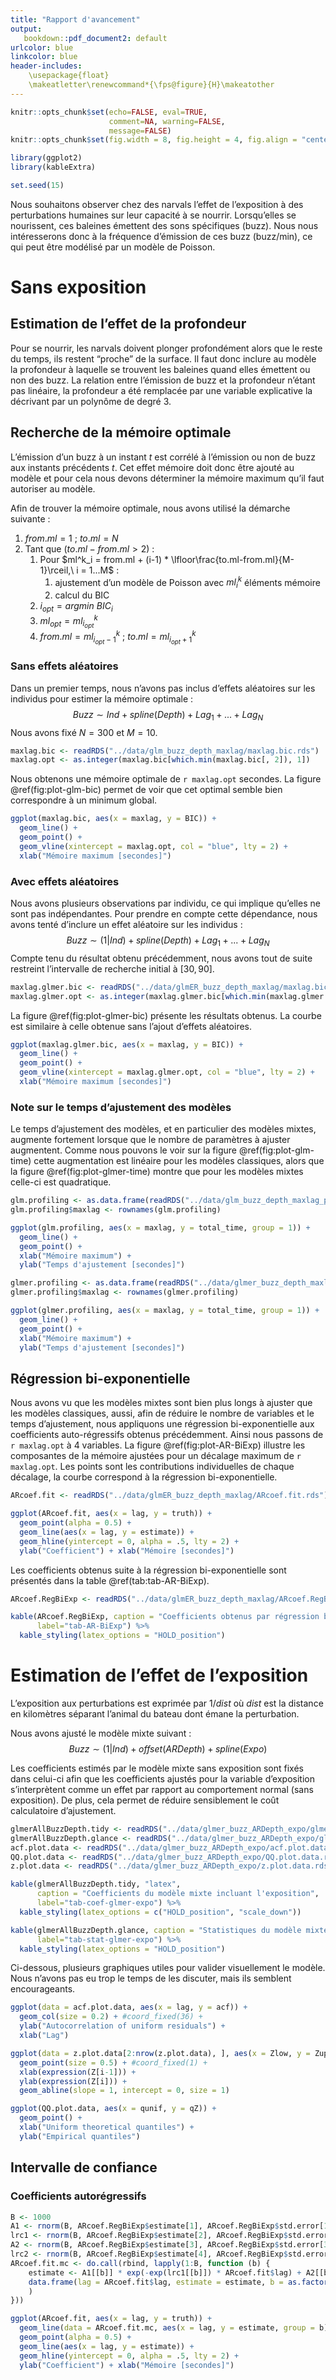```yaml
---
title: "Rapport d'avancement"
output:
   bookdown::pdf_document2: default
urlcolor: blue
linkcolor: blue
header-includes:
    \usepackage{float}
    \makeatletter\renewcommand*{\fps@figure}{H}\makeatother
---
```


```r
knitr::opts_chunk$set(echo=FALSE, eval=TRUE,
                      comment=NA, warning=FALSE,
                      message=FALSE)
knitr::opts_chunk$set(fig.width = 8, fig.height = 4, fig.align = "center")
```

```r
library(ggplot2)
library(kableExtra)

set.seed(15)
```

\newpage

Nous souhaitons observer chez des narvals l'effet de l'exposition à des perturbations humaines sur leur capacité à se nourrir. Lorsqu'elles se nourissent, ces baleines émettent des sons spécifiques (buzz). Nous nous intéresserons donc à la fréquence d'émission de ces buzz (buzz/min), ce qui peut être modélisé par un modèle de Poisson.

# Sans exposition

## Estimation de l'effet de la profondeur

Pour se nourrir, les narvals doivent plonger profondément alors que le reste du temps, ils restent "proche" de la surface. Il faut donc inclure au modèle la profondeur à laquelle se trouvent les baleines quand elles émettent ou non des buzz. La relation entre l'émission de buzz et la profondeur n'étant pas linéaire, la profondeur a été remplacée par une variable explicative la décrivant par un polynôme de degré 3.

## Recherche de la mémoire optimale

L'émission d'un buzz à un instant $t$ est corrélé à l'émission ou non de buzz aux instants précédents $t$. Cet effet mémoire doit donc être ajouté au modèle et pour cela nous devons déterminer la mémoire maximum qu'il faut autoriser au modèle.

Afin de trouver la mémoire optimale, nous avons utilisé la démarche suivante :

1. $from.ml = 1\ ;\ to.ml = N$
2. Tant que $(to.ml - from.ml > 2)$ :
   1. Pour $ml^k_i = from.ml + (i-1) * \lfloor\frac{to.ml-from.ml}{M-1}\rceil,\ i = 1...M$ :
      1. ajustement d'un modèle de Poisson avec $ml^k_i$ éléments mémoire
      2. calcul du BIC
   2. $i_{opt} = argmin\ BIC_i$
   3. $ml_{opt} = ml^{k}_{i_{opt}}$
   4. $from.ml = ml^{k}_{i_{opt}-1}\ ;\ to.ml = ml^{k}_{i_{opt}+1}$

### Sans effets aléatoires

Dans un premier temps, nous n'avons pas inclus d'effets aléatoires sur les individus pour estimer la mémoire optimale :
$$
Buzz \sim Ind + spline(Depth) + Lag_1 + ... + Lag_N
$$
Nous avons fixé $N = 300$ et $M = 10$.

```r
maxlag.bic <- readRDS("../data/glm_buzz_depth_maxlag/maxlag.bic.rds")
maxlag.opt <- as.integer(maxlag.bic[which.min(maxlag.bic[, 2]), 1])
```

Nous obtenons une mémoire optimale de `r maxlag.opt` secondes. La figure \@ref(fig:plot-glm-bic) permet de voir que cet optimal semble bien correspondre à un minimum global.

```r
ggplot(maxlag.bic, aes(x = maxlag, y = BIC)) +
  geom_line() +
  geom_point() +
  geom_vline(xintercept = maxlag.opt, col = "blue", lty = 2) +
  xlab("Mémoire maximum [secondes]")
```

### Avec effets aléatoires

Nous avons plusieurs observations par individu, ce qui implique qu'elles ne sont pas indépendantes. Pour prendre en compte cette dépendance, nous avons tenté d'inclure un effet aléatoire sur les individus :
$$
Buzz \sim (1 | Ind) + spline(Depth) + Lag_1 + ... + Lag_N
$$
Compte tenu du résultat obtenu précédemment, nous avons tout de suite restreint l'intervalle de recherche initial à $[30, 90]$.

```r
maxlag.glmer.bic <- readRDS("../data/glmER_buzz_depth_maxlag/maxlag.bic.rds")
maxlag.glmer.opt <- as.integer(maxlag.glmer.bic[which.min(maxlag.glmer.bic[, 2]), 1])
```

La figure \@ref(fig:plot-glmer-bic) présente les résultats obtenus. La courbe est similaire à celle obtenue sans l'ajout d'effets aléatoires.

```r
ggplot(maxlag.glmer.bic, aes(x = maxlag, y = BIC)) +
  geom_line() +
  geom_point() +
  geom_vline(xintercept = maxlag.glmer.opt, col = "blue", lty = 2) +
  xlab("Mémoire maximum [secondes]")
```

### Note sur le temps d'ajustement des modèles

Le temps d'ajustement des modèles, et en particulier des modèles mixtes, augmente fortement lorsque que le nombre de paramètres à ajuster augmentent. \newline
Comme nous pouvons le voir sur la figure \@ref(fig:plot-glm-time) cette augmentation est linéaire pour les modèles classiques, alors que la figure \@ref(fig:plot-glmer-time) montre que pour les modèles mixtes celle-ci est quadratique.

```r
glm.profiling <- as.data.frame(readRDS("../data/glm_buzz_depth_maxlag_profiling/profiling.rds"))
glm.profiling$maxlag <- rownames(glm.profiling)
```

```r
ggplot(glm.profiling, aes(x = maxlag, y = total_time, group = 1)) +
  geom_line() +
  geom_point() +
  xlab("Mémoire maximum") +
  ylab("Temps d'ajustement [secondes]")
```

```r
glmer.profiling <- as.data.frame(readRDS("../data/glmer_buzz_depth_maxlag_profiling/profiling.rds"))
glmer.profiling$maxlag <- rownames(glmer.profiling)
```

```r
ggplot(glmer.profiling, aes(x = maxlag, y = total_time, group = 1)) +
  geom_line() +
  geom_point() +
  xlab("Mémoire maximum") +
  ylab("Temps d'ajustement [secondes]")
```

## Régression bi-exponentielle

Nous avons vu que les modèles mixtes sont bien plus longs à ajuster que les modèles classiques, aussi, afin de réduire le nombre de variables et le temps d'ajustement, nous appliquons une régression bi-exponentielle aux coefficients auto-régressifs obtenus précédemment. Ainsi nous passons de `r maxlag.opt` à 4 variables. \newline
La figure \@ref(fig:plot-AR-BiExp) illustre les composantes de la mémoire ajustées pour un décalage maximum de `r maxlag.opt`. Les points sont les contributions individuelles de chaque décalage, la courbe correspond à la régression bi-exponentielle.

```r
ARcoef.fit <- readRDS("../data/glmER_buzz_depth_maxlag/ARcoef.fit.rds")
```

```r
ggplot(ARcoef.fit, aes(x = lag, y = truth)) +
  geom_point(alpha = 0.5) +
  geom_line(aes(x = lag, y = estimate)) +
  geom_hline(yintercept = 0, alpha = .5, lty = 2) +
  ylab("Coefficient") + xlab("Mémoire [secondes]")
```

Les coefficients obtenus suite à la régression bi-exponentielle sont présentés dans la table \@ref(tab:tab-AR-BiExp).

```r
ARcoef.RegBiExp <- readRDS("../data/glmER_buzz_depth_maxlag/ARcoef.RegBiExp.rds")
```

```r
kable(ARcoef.RegBiExp, caption = "Coefficients obtenus par régression bi-exponentielle",
      label="tab-AR-BiExp") %>%
  kable_styling(latex_options = "HOLD_position")
```

# Estimation de l'effet de l'exposition

L'exposition aux perturbations est exprimée par $1/dist$ où $dist$ est la distance en kilomètres séparant l'animal du bateau dont émane la perturbation.

Nous avons ajusté le modèle mixte suivant :
$$
Buzz \sim (1 | Ind) + offset(ARDepth) + spline(Expo)
$$

Les coefficients estimés par le modèle mixte sans exposition sont fixés dans celui-ci afin que les coefficients ajustés pour la variable d'exposition s'interprètent comme un effet par rapport au comportement normal (sans exposition). De plus, cela permet de réduire sensiblement le coût calculatoire d'ajustement.

```r
glmerAllBuzzDepth.tidy <- readRDS("../data/glmer_buzz_ARDepth_expo/glmerAllBuzzDepth.tidy.rds")
glmerAllBuzzDepth.glance <- readRDS("../data/glmer_buzz_ARDepth_expo/glmerAllBuzzDepth.glance.rds")
acf.plot.data <- readRDS("../data/glmer_buzz_ARDepth_expo/acf.plot.data.rds")
QQ.plot.data <- readRDS("../data/glmer_buzz_ARDepth_expo/QQ.plot.data.rds")
z.plot.data <- readRDS("../data/glmer_buzz_ARDepth_expo/z.plot.data.rds")
```

```r
kable(glmerAllBuzzDepth.tidy, "latex",
      caption = "Coefficients du modèle mixte incluant l'exposition",
      label="tab-coef-glmer-expo") %>%
  kable_styling(latex_options = c("HOLD_position", "scale_down"))
```

```r
kable(glmerAllBuzzDepth.glance, caption = "Statistiques du modèle mixte incluant l'exposition",
      label="tab-stat-glmer-expo") %>%
  kable_styling(latex_options = "HOLD_position")
```

Ci-dessous, plusieurs graphiques utiles pour valider visuellement le modèle. Nous n'avons pas eu trop le temps de les discuter, mais ils semblent encourageants.

```r
ggplot(data = acf.plot.data, aes(x = lag, y = acf)) +
  geom_col(size = 0.2) + #coord_fixed(36) +
  ylab("Autocorrelation of uniform residuals") +
  xlab("Lag")
```

```r
ggplot(data = z.plot.data[2:nrow(z.plot.data), ], aes(x = Zlow, y = Zupp)) +
  geom_point(size = 0.5) + #coord_fixed(1) +
  xlab(expression(Z[i-1])) +
  ylab(expression(Z[i])) +
  geom_abline(slope = 1, intercept = 0, size = 1)
```

```r
ggplot(QQ.plot.data, aes(x = qunif, y = qZ)) +
  geom_point() +
  xlab("Uniform theoretical quantiles") +
  ylab("Empirical quantiles")
```

## Intervalle de confiance

### Coefficients autorégressifs

```r
B <- 1000
A1 <- rnorm(B, ARcoef.RegBiExp$estimate[1], ARcoef.RegBiExp$std.error[1])
lrc1 <- rnorm(B, ARcoef.RegBiExp$estimate[2], ARcoef.RegBiExp$std.error[2])
A2 <- rnorm(B, ARcoef.RegBiExp$estimate[3], ARcoef.RegBiExp$std.error[3])
lrc2 <- rnorm(B, ARcoef.RegBiExp$estimate[4], ARcoef.RegBiExp$std.error[4])
ARcoef.fit.mc <- do.call(rbind, lapply(1:B, function (b) {
    estimate <- A1[[b]] * exp(-exp(lrc1[[b]]) * ARcoef.fit$lag) + A2[[b]] * exp(-exp(lrc2[[b]]) * ARcoef.fit$lag)
    data.frame(lag = ARcoef.fit$lag, estimate = estimate, b = as.factor(b)
    )
}))
```

```r
ggplot(ARcoef.fit, aes(x = lag, y = truth)) +
  geom_line(data = ARcoef.fit.mc, aes(x = lag, y = estimate, group = b), alpha = .1, col = "red") +
  geom_point(alpha = 0.5) +
  geom_line(aes(x = lag, y = estimate)) +
  geom_hline(yintercept = 0, alpha = .5, lty = 2) +
  ylab("Coefficient") + xlab("Mémoire [secondes]")
```
